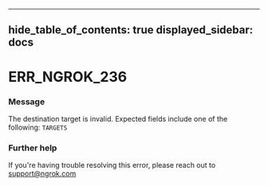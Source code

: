 

---
hide_table_of_contents: true
displayed_sidebar: docs
---


# ERR_NGROK_236

### Message
The destination target is invalid. Expected fields include one of the following: `TARGETS`

<ErrorDetails />



### Further help
If you're having trouble resolving this error, please reach out to [support@ngrok.com](mailto:support@ngrok.com?subject=Help%20with%20ERR_NGROK_236)

